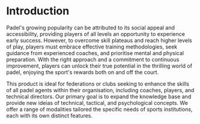 # Introduction

Padel's growing popularity can be attributed to its social appeal and accessibility, providing players of all levels an opportunity to experience early success. However, to overcome skill plateaus and reach higher levels of play, players must embrace effective training methodologies, seek guidance from experienced coaches, and prioritise mental and physical preparation. With the right approach and a commitment to continuous improvement, players can unlock their true potential in the thrilling world of padel, enjoying the sport's rewards both on and off the court.

This product is ideal for federations or clubs seeking to enhance the skills of all padel agents within their organisation, including coaches, players, and technical directors. Our primary goal is to expand the knowledge base and provide new ideias of technical, tactical, and psychological concepts. We offer a range of modalities tailored the specific needs of sports institutions, each with its own distinct features.
